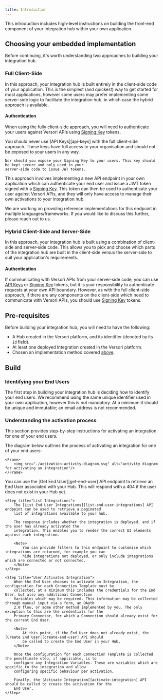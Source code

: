 ```yaml
---
title: Introduction
---
```


This introduction includes high-level instructions on building the front-end component of your integration hub within
your own application.

## Choosing your embedded implementation

Before continuing, it's worth understanding two approaches to building your integration hub.

### Full Client-Side

In this approach, your integration hub is built entirely in the client-side code of your application. This is the
simplest (and quickest) way to get started for most applications, however some users may prefer implementing some
server-side logic to facilitate the integration hub, in which case the hybrid approach is available.

#### Authentication

When using the fully client-side approach, you will need to authenticate your users against Versori APIs using [Signing
Key][signing-keys] tokens.

<Warning>
    You should never use [API Keys][api-keys] with the full client-side approach. These keys have full access to your
    organisation and should not be exposed to your users in any way.

    Nor should you expose your Signing Key to your users. This key should be kept secure and only used in your
    server-side code to issue JWT tokens.

</Warning>

This approach involves implementing a new API endpoint in your own application which can authenticate your end user and
issue a JWT token signed with a [Signing Key][signing-keys]. This token can then be used to authenticate your user
against Versori APIs, and they will only have access to manage their own activations to your integration hub.

<Info>
    We are working on providing reference implementations for this endpoint in multiple languages/frameworks. If you
    would like to discuss this further, please reach out to us.
</Info>

### Hybrid Client-Side and Server-Side

In this approach, your integration hub is built using a combination of client-side and server-side code. This allows you
to pick and choose which parts of the integration hub are built in the client-side versus the server-side to suit your
application's requirements.

#### Authentication

If communicating with Versori APIs from your server-side code, you can use [API Keys][api-keys] or [Signing
Key][signing-keys] tokens, but it is your responsibility to authenticate requests at your own API boundary. However, as
with the full client-side approach, if there are any components on the client-side which need to communicate with
Versori APIs, you should use [Signing Key][signing-keys] tokens.

## Pre-requisites

Before building your integration hub, you will need to have the following:

- A Hub created in the Versori platform, and its identifier (denoted by its `id` field).
- At least one deployed Integration created in the Versori platform.
- Chosen an implementation method covered [above](#choosing-your-embedded-implementation).

## Build

### Identifying your End Users

The first step in building your integration hub is deciding how to identify your end users. We recommend using the same
unique identifier used in your own application, however this is not mandatory. At a minimum it should be unique and
immutable; an email address is not recommended.

### Understanding the activation process

This section provides step-by-step instructions for activating an integration for one of your end users.

<Accordion title="Activation Diagram">
    The diagram below outlines the process of activating an integration for one of your end users:

    <Frame>
        <img src="./activation-activity-diagram.svg" alt="activity diagram for activating an integration"/>
    </Frame>

</Accordion>

<Steps>
    <Step title="Get End User">
        You can use the [Get End User][get-end-user] API endpoint to retrieve an End User associated with your
        Hub. This will respond with a 404 if the user does not exist in your Hub yet.
    </Step>

    <Step title="List Integrations">
        The [List End User Integrations][list-end-user-integrations] API endpoint can be used to retrieve a paginated
        list of integrations available to your hub.

        The response includes whether the integration is deployed, and if the user has already activated the
        integration. This enables you to render the correct UI elements against each integration.

        <Note>
            You can provide filters to this endpoint to customise which integrations are returned, for example you can
            hide integrations not deployed, or only include integrations which are connected or not connected.
        </Note>
    </Step>

    <Step title="User Activates Integration">
        When the End User chooses to activate an Integration, the configuration for each Connection Template must be
        collected; at a minimum this includes the credentials for the End User, but also any additional Connection
        Variables which may be required. This information may be collected through manual input via a form, an OAuth
        2.0 flow, or some other method implemented by you. The only exception to this are the credentials for the
        Primary Connector, for which a Connection should already exist for the current End User.

        <Note>
            At this point, if the End User does not already exist, the [Create End User][create-end-user] API should
            be called to create the End User in your Hub.
        </Note>

        Once the configuration for each Connection Template is collected the penultimate step, if applicable, is to
        configure any Integration Variables. These are variables which are specific to the integration and allow
        configuring specific behaviour per activation.

        Finally, the [Activate Integration][activate-integration] API should be called to create the activation for the
        End User.
    </Step>

</Steps>

[signing-keys]: /legacy/api-reference/authentication#signing-keys
[api-keys]: /legacy/api-reference/authentication#api-keys
[get-end-user]: /legacy/api-reference/embedded-api/end-users/retrieve-an-end-user
[list-end-user-integrations]: /legacy/api-reference/embedded-api/embedded/list-end-user-integrations
[create-end-user]: /legacy/api-reference/embedded-api/end-users/create-an-end-user
[activate-integration]: /legacy/api-reference/embedded-api/activations/activate-integration
